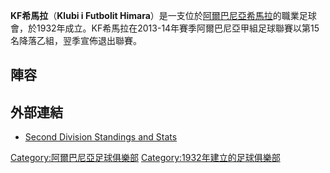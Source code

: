 {{Football club infobox |
  clubname = KF希馬拉|
  image    = |
  fullname = Klubi i Futbolit Himara |
  nickname =  |
  founded  =  {{Start date and age|1932}} |
  ground   =[[Petro_Ruci_Stadium|Petro Ruci Stadium]], [[希馬拉|希馬拉]], [[夫羅勒|夫羅勒]], [[阿爾巴尼亞|阿爾巴尼亞]] |
  capacity =2,500 |
  chairman = Lorenc Gjikuria |
  manager  = Roland Nenaj |
  league   = [[阿爾巴尼亞甲組足球聯賽|阿爾巴尼亞甲組足球聯賽]] |
  season   = 2013-14 |
  position = 阿爾巴甲，第15名|
| HOME KIT
| pattern_la1=_blueborder
| pattern_b1=_bluesleevelinesandsides
| pattern_ra1=_blueborder
| pattern_sh1=_bra10a
| pattern_so1=_blue_band_color
| leftarm1 =FFFFFF
| body1 =FFFFFF
| rightarm1 =FFFFFF
| shorts1 =FFFFFF
| socks1 =FFFFFF
| AWAY KIT
| pattern_la2=_whiteborder
| pattern_b2=_whitethinlines
| pattern_ra2=_whiteborder
| pattern_sh2=_gamba_osaka_2nd_11
| pattern_so2=_band_white
| leftarm2 =0b00de
| body2 =0b00de
| rightarm2 =0b00de
| shorts2 =0b00de
| socks2 =0b00de
}}
'''KF希馬拉'''（'''Klubi i Futbolit Himara '''）是一支位於[[阿爾巴尼亞|阿爾巴尼亞]][[希馬拉|希馬拉]]的職業足球會，於1932年成立。KF希馬拉在2013-14年賽季阿爾巴尼亞甲組足球聯賽以第15名降落乙組，翌季宣佈退出聯賽。

== 陣容 ==
{{Fs start}}
{{Fs player|no=|pos=GK|nat=Albania|name=Xhildjano Dergjini}}
{{Fs player|no=|pos=GK|nat=Albania|name=Kristi Bifsha}}
{{Fs player|no=|pos=GK|nat=Albania|name=Migen Leka}}
{{Fs player|no=|pos=DF|nat=Albania|name=Eftimios Abazaj}}
{{Fs player|no=|pos=DF|nat=Albania|name=Darling Banushaj}}
{{Fs player|no=|pos=DF|nat=Albania|name=Aleksandër Brozi|other=由[[法拿莫達利體育會|法拿莫達利]]外借}}
{{Fs player|no=|pos=DF|nat=Albania|name=Orgest Buzi|other=由[[拜利斯體育會|拜利斯]]外借}}
{{Fs player|no=|pos=DF|nat=Albania|name=Serxhio Gjonbrati}}
{{Fs player|no=|pos=DF|nat=Albania|name=Gëzim Hametaj}}
{{Fs player|no=|pos=DF|nat=Albania|name=Endri Kaçanaj}}
{{Fs player|no=|pos=DF|nat=Albania|name=Ergys Kuçi|other=由[[法拿莫達利體育會|法拿莫達利]]外借}}
{{Fs player|no=|pos=DF|nat=Albania|name=Rexhino Luzi}}
{{Fs player|no=|pos=DF|nat=Albania|name=Lorenco Metaj|other=由[[法拿莫達利體育會|法拿莫達利]]外借}}
{{Fs player|no=|pos=DF|nat=Albania|name=Benard Xhaferi}}
{{Fs player|no=|pos=MF|nat=Albania|name=Arsen Avdulla}}
{{Fs player|no=|pos=MF|nat=Albania|name=Albano Caushaj|other=由[[拜利斯體育會|拜利斯]]外借}}
{{Fs mid}}
{{Fs player|no=|pos=MF|nat=Albania|name=Eglantin Dhima}}
{{Fs player|no=|pos=MF|nat=Albania|name=Erlis Frashëri}}
{{Fs player|no=|pos=MF|nat=Albania|name=Erald Kolgega|other=由[[拜利斯體育會|拜利斯]]外借}}
{{Fs player|no=|pos=MF|nat=Albania|name=Dejvis Matarangasi}}
{{Fs player|no=|pos=MF|nat=Albania|name=Endri Mehmetaj}}
{{Fs player|no=|pos=MF|nat=Albania|name=Julian Prifti}}
{{Fs player|no=|pos=MF|nat=Albania|name=Krisel Prifsti}}
{{Fs player|no=|pos=MF|nat=Albania|name=Sinan Sinaj}}
{{Fs player|no=|pos=MF|nat=Albania|name=Anxhelo Stroka}}
{{Fs player|no=|pos=MF|nat=Albania|name=Fjodor Veshaj}}
{{Fs player|no=|pos=FW|nat=Albania|name=Florjan Dervishi}}
{{Fs player|no=|pos=FW|nat=Albania|name=[[Arbër_Dhrami|Arbër Dhrami]]}}
{{Fs player|no=|pos=FW|nat=Albania|name=Hergert Gjondeda}}
{{Fs player|no=|pos=FW|nat=Albania|name=Kevi Hitaj}}
{{Fs player|no=|pos=FW|nat=Albania|name=Ardit Hoxhaj|other=由[[法拿莫達利體育會|法拿莫達利]]外借}}
{{Fs player|no=|pos=FW|nat=Albania|name=Dhimitri Strakosha}}
{{Fs end}}

==外部連結==
*[https://web.archive.org/web/20121012190103/http://www.freewebs.com/albsoccer/2nddivision.htm Second Division Standings and Stats]

[[Category:阿爾巴尼亞足球俱樂部|Category:阿爾巴尼亞足球俱樂部]]
[[Category:1932年建立的足球俱樂部|Category:1932年建立的足球俱樂部]]